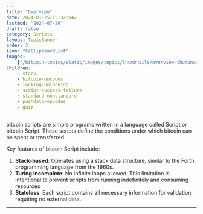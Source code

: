 ```yaml
---
title: "Overview"
date: 2024-01-25T15:32:14Z
lastmod: "2024-07-26"
draft: false
category: Scripts
layout: TopicBanner
order: 3
icon: "FaClipboardList"
images:
    ["/bitcoin-topics/static/images/topics/thumbnails/overview-thumbnail.webp"]
children:
    - stack
    - bitcoin-opcodes
    - locking-unlocking
    - script-success-failure
    - standard-nonstandard
    - pushdata-opcodes
    - quiz
---
```


bitcoin scripts are simple programs written in a language called Script or bitcoin Script. These scripts define the conditions under which bitcoin can be spent or transferred.

Key features of bitcoin Script include:

1. **Stack-based**: Operates using a stack data structure, similar to the Forth programming language from the 1960s.
2. **Turing incomplete**: No infinite loops allowed. This limitation is intentional to prevent scripts from running indefinitely and consuming resources
3. **Stateless**: Each script contains all necessary information for validation, requiring no external data.

<div className="dark:hidden w-full">
    <SvgDisplay
        src="/bitcoin-topics/static/images/topics/overview/overview.gif"
        width="100%"
        height="auto"
        className="rounded-lg"
    />
</div>
<div className="hidden dark:block w-full">
    <SvgDisplay
        src="/bitcoin-topics/static/images/topics/overview/overview.gif"
        width="100%"
        height="auto"
        className="rounded-lg"
    />
</div>

---
